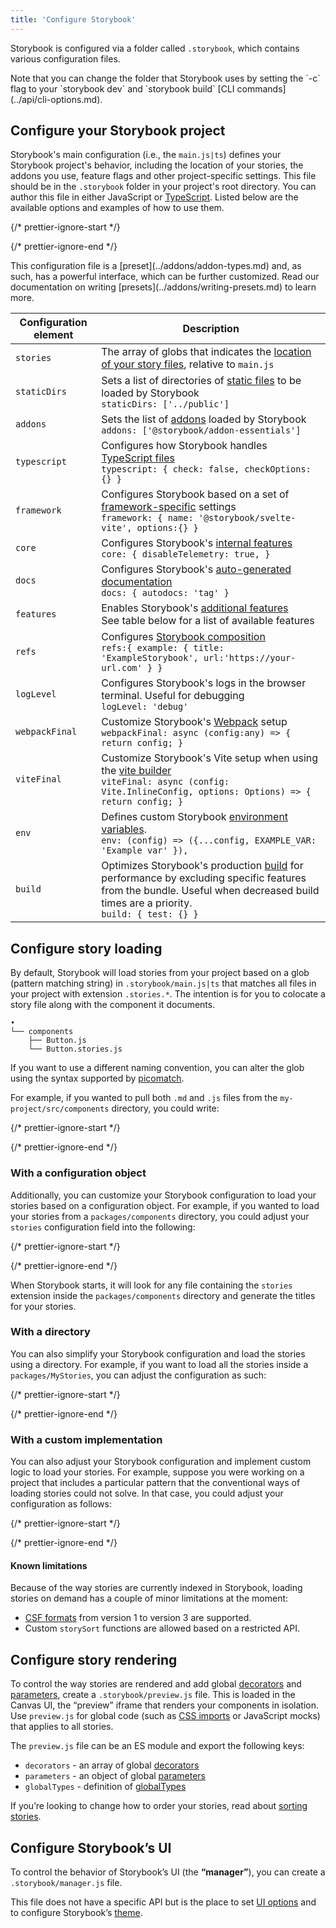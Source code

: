 ```yaml
---
title: 'Configure Storybook'
---
```


Storybook is configured via a folder called `.storybook`, which contains various configuration files.

<Callout variant="info">
  Note that you can change the folder that Storybook uses by setting the `-c` flag to your `storybook dev` and `storybook build` [CLI commands](../api/cli-options.md).
</Callout>

## Configure your Storybook project

Storybook's main configuration (i.e., the `main.js|ts`) defines your Storybook project's behavior, including the location of your stories, the addons you use, feature flags and other project-specific settings. This file should be in the `.storybook` folder in your project's root directory. You can author this file in either JavaScript or [TypeScript](./typescript.md). Listed below are the available options and examples of how to use them.

{/* prettier-ignore-start */}

<CodeSnippets path="main-config-typical.md" />

{/* prettier-ignore-end */}

<Callout variant="info">
  This configuration file is a [preset](../addons/addon-types.md) and, as such, has a powerful interface, which can be further customized. Read our documentation on writing [presets](../addons/writing-presets.md) to learn more.
</Callout>

| Configuration element | Description                                                                                                                                                                                                         |
| --------------------- | ------------------------------------------------------------------------------------------------------------------------------------------------------------------------------------------------------------------- |
| `stories`             | The array of globs that indicates the [location of your story files](#configure-story-loading), relative to `main.js`                                                                                               |
| `staticDirs`          | Sets a list of directories of [static files](./images-and-assets.md#serving-static-files-via-storybook-configuration) to be loaded by Storybook <br /> `staticDirs: ['../public']`                                   |
| `addons`              | Sets the list of [addons](https://storybook.js.org/integrations) loaded by Storybook <br /> `addons: ['@storybook/addon-essentials']`                                                                                |
| `typescript`          | Configures how Storybook handles [TypeScript files](./typescript.md) <br /> `typescript: { check: false, checkOptions: {} }`                                                                                         |
| `framework`           | Configures Storybook based on a set of [framework-specific](./frameworks.md) settings <br /> `framework: { name: '@storybook/svelte-vite', options:{} }`                                                             |
| `core`                | Configures Storybook's [internal features](../api/main-config-core.md) <br /> `core: { disableTelemetry: true, }`                                                                                                    |
| `docs`                | Configures Storybook's [auto-generated documentation](../writing-docs/autodocs.md)<br /> `docs: { autodocs: 'tag' }`                                                                                                 |
| `features`            | Enables Storybook's [additional features](../api/main-config-features.md)<br /> See table below for a list of available features                                                                                     |
| `refs`                | Configures [Storybook composition](../sharing/storybook-composition.md) <br /> `refs:{ example: { title: 'ExampleStorybook', url:'https://your-url.com' } }`                                                         |
| `logLevel`            | Configures Storybook's logs in the browser terminal. Useful for debugging <br /> `logLevel: 'debug'`                                                                                                                 |
| `webpackFinal`        | Customize Storybook's [Webpack](../builders/webpack.md) setup <br /> `webpackFinal: async (config:any) => { return config; }`                                                                                        |
| `viteFinal`           | Customize Storybook's Vite setup when using the [vite builder](https://github.com/storybookjs/builder-vite) <br /> `viteFinal: async (config: Vite.InlineConfig, options: Options) => { return config; }`            |
| `env`                 | Defines custom Storybook [environment variables](./environment-variables.md#using-storybook-configuration). <br /> `env: (config) => ({...config, EXAMPLE_VAR: 'Example var' }),`                                    |
| `build`               | Optimizes Storybook's production [build](../api/main-config-build.md) for performance by excluding specific features from the bundle. Useful when decreased build times are a priority. <br /> `build: { test: {} }` |

## Configure story loading

By default, Storybook will load stories from your project based on a glob (pattern matching string) in `.storybook/main.js|ts` that matches all files in your project with extension `.stories.*`. The intention is for you to colocate a story file along with the component it documents.

```
•
└── components
    ├── Button.js
    └── Button.stories.js
```

If you want to use a different naming convention, you can alter the glob using the syntax supported by [picomatch](https://github.com/micromatch/picomatch#globbing-features).

For example, if you wanted to pull both `.md` and `.js` files from the `my-project/src/components` directory, you could write:

{/* prettier-ignore-start */}

<CodeSnippets path="storybook-main-js-md-files.md" />

{/* prettier-ignore-end */}

### With a configuration object

Additionally, you can customize your Storybook configuration to load your stories based on a configuration object. For example, if you wanted to load your stories from a `packages/components` directory, you could adjust your `stories` configuration field into the following:

{/* prettier-ignore-start */}

<CodeSnippets path="main-config-stories-with-object.md" />

{/* prettier-ignore-end */}

When Storybook starts, it will look for any file containing the `stories` extension inside the `packages/components` directory and generate the titles for your stories.

### With a directory

You can also simplify your Storybook configuration and load the stories using a directory. For example, if you want to load all the stories inside a `packages/MyStories`, you can adjust the configuration as such:

{/* prettier-ignore-start */}

<CodeSnippets path="storybook-storyloading-with-directory.md" />

{/* prettier-ignore-end */}

### With a custom implementation

You can also adjust your Storybook configuration and implement custom logic to load your stories. For example, suppose you were working on a project that includes a particular pattern that the conventional ways of loading stories could not solve. In that case, you could adjust your configuration as follows:

{/* prettier-ignore-start */}

<CodeSnippets path="main-config-stories-with-logic.md" />

{/* prettier-ignore-end */}

#### Known limitations

Because of the way stories are currently indexed in Storybook, loading stories on demand has a couple of minor limitations at the moment:

* [CSF formats](../api/csf.md) from version 1 to version 3 are supported.
* Custom `storySort` functions are allowed based on a restricted API.

## Configure story rendering

To control the way stories are rendered and add global [decorators](../writing-stories/decorators.md#global-decorators) and [parameters](../writing-stories/parameters.md#global-parameters), create a `.storybook/preview.js` file. This is loaded in the Canvas UI, the “preview” iframe that renders your components in isolation. Use `preview.js` for global code (such as [CSS imports](../get-started/setup.md#render-component-styles) or JavaScript mocks) that applies to all stories.

The `preview.js` file can be an ES module and export the following keys:

* `decorators` - an array of global [decorators](../writing-stories/decorators.md#global-decorators)
* `parameters` - an object of global [parameters](../writing-stories/parameters.md#global-parameters)
* `globalTypes` - definition of [globalTypes](../essentials/toolbars-and-globals.md#global-types-and-the-toolbar-annotation)

If you’re looking to change how to order your stories, read about [sorting stories](../writing-stories/naming-components-and-hierarchy.md#sorting-stories).

## Configure Storybook’s UI

To control the behavior of Storybook’s UI (the **“manager”**), you can create a `.storybook/manager.js` file.

This file does not have a specific API but is the place to set [UI options](./features-and-behavior.md) and to configure Storybook’s [theme](./theming.md).

